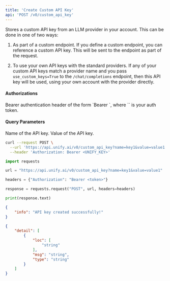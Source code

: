 ```yaml
---
title: 'Create Custom API Key'
api: 'POST /v0/custom_api_key'
---
```

Stores a custom API key from an LLM provider in your account. This can be done in
one of two ways:

1. As part of a custom endpoint. If you define a custom endpoint, you can reference
a custom API key. This will be sent to the endpoint as part of the request.

2. To use your own API keys with the standard providers. If any of your custom API
keys match a provider name and you pass `use_custom_keys=True` to the
`/chat/completions` endpoint, then this API key will be used, using your own
account with the provider directly.

#### Authorizations

<ParamField header="Authorization" type="string" required="true">
  Bearer authentication header of the form `Bearer <token>`, where `<token>` is your auth token.
</ParamField>

#### Query Parameters

<ParamField query="name" type="string" required="true">
Name of the API key.
</ParamField>

<ParamField query="value" type="string" required="true">
Value of the API key.
</ParamField>

<RequestExample>

```bash cURL
curl --request POST \
  --url 'https://api.unify.ai/v0/custom_api_key?name=key1&value=value1' \
  --header 'Authorization: Bearer <UNIFY_KEY>'
```

```python Python
import requests

url = "https://api.unify.ai/v0/custom_api_key?name=key1&value=value1"

headers = {"Authorization": "Bearer <token>"}

response = requests.request("POST", url, headers=headers)

print(response.text)
```

</RequestExample>
<ResponseExample>

```json 200
{
    "info": "API key created successfully!"
}
```

```json 422
{
    "detail": [
        {
            "loc": [
                "string"
            ],
            "msg": "string",
            "type": "string"
        }
    ]
}
```

</ResponseExample>
